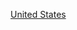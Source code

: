 {{Commons category|1875 establishments in the United States}}
{{estcatCountry|187|5|美國|United States}}

[[Category:1875年北美洲建立|United States]]